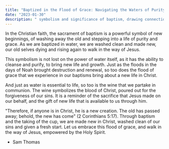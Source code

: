 ```yaml
---
title: "Baptized in the Flood of Grace: Navigating the Waters of Purity and New Life in Christ"
date: "2023-01-30"
description: " symbolism and significance of baptism, drawing connections between water, purity, flooding, and wine to illustrate the transformative power of this sacrament in the life of a Christian.."
---
```


In the Christian faith, the sacrament of baptism is a powerful symbol of new beginnings, 
of washing away the old and stepping into a life of purity and grace. As we are baptized in water, 
we are washed clean and made new, our old selves dying and rising again to walk in the way of Jesus.

This symbolism is not lost on the power of water itself, as it has the ability to cleanse and purify, 
to bring new life and growth. Just as the floods in the days of Noah brought destruction and renewal, 
so too does the flood of grace that we experience in our baptisms bring about a new life in Christ.

And just as water is essential to life, so too is the wine that we partake in communion. 
The wine symbolizes the blood of Christ, poured out for the forgiveness of our sins. 
It is a reminder of the sacrifice that Jesus made on our behalf, and the gift of new life that is available to us through him.

"Therefore, if anyone is in Christ, he is a new creation. The old has passed away; 
behold, the new has come" (2 Corinthians 5:17). Through baptism and the taking of the cup, 
we are made new in Christ, washed clean of our sins and given a fresh start. Let us embrace 
this flood of grace, and walk in the way of Jesus, empowered by the Holy Spirit.

- Sam Thomas